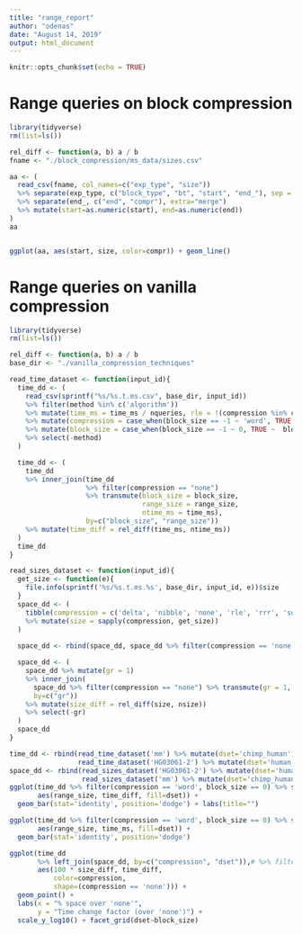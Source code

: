 ```yaml
---
title: "range_report"
author: "odenas"
date: "August 14, 2019"
output: html_document
---
```


```r
knitr::opts_chunk$set(echo = TRUE)
```


# Range queries on block compression 
```r
library(tidyverse)
rm(list=ls())

rel_diff <- function(a, b) a / b
fname <- "./block_compression/ms_data/sizes.csv"

aa <- (
  read_csv(fname, col_names=c("exp_type", "size"))
  %>% separate(exp_type, c("block_type", "bt", "start", "end_"), sep = "_")
  %>% separate(end_, c("end", "compr"), extra="merge")
  %>% mutate(start=as.numeric(start), end=as.numeric(end))
)
aa


ggplot(aa, aes(start, size, color=compr)) + geom_line()

```

# Range queries on vanilla compression 
```r
library(tidyverse)
rm(list=ls())

rel_diff <- function(a, b) a / b
base_dir <- "./vanilla_compression_techniques"

read_time_dataset <- function(input_id){
  time_dd <- (
    read_csv(sprintf("%s/%s.t.ms.csv", base_dir, input_id))
    %>% filter(method %in% c('algorithm'))
    %>% mutate(time_ms = time_ms / nqueries, rle = !(compression %in% c("none", "rrr")))
    %>% mutate(compression = case_when(block_size == -1 ~ 'word', TRUE ~  compression))
    %>% mutate(block_size = case_when(block_size == -1 ~ 0, TRUE ~  block_size))
    %>% select(-method)
  )

  time_dd <- (
    time_dd 
    %>% inner_join(time_dd
                   %>% filter(compression == "none")
                   %>% transmute(block_size = block_size,
                                 range_size = range_size,
                                 ntime_ms = time_ms),
                   by=c("block_size", "range_size"))
    %>% mutate(time_diff = rel_diff(time_ms, ntime_ms))
  )
  time_dd
}

read_sizes_dataset <- function(input_id){
  get_size <- function(e){
    file.info(sprintf('%s/%s.t.ms.%s', base_dir, input_id, e))$size
  }
  space_dd <- (
    tibble(compression = c('delta', 'nibble', 'none', 'rle', 'rrr', 'succint'))
    %>% mutate(size = sapply(compression, get_size))
  )
  
  space_dd <- rbind(space_dd, space_dd %>% filter(compression == 'none') %>% mutate(compression = 'word'))

  space_dd <- (
    space_dd %>% mutate(gr = 1)
    %>% inner_join(
      space_dd %>% filter(compression == "none") %>% transmute(gr = 1, nsize=size),
      by=c("gr"))
    %>% mutate(size_diff = rel_diff(size, nsize))
    %>% select(-gr)
  )
  space_dd  
}

time_dd <- rbind(read_time_dataset('mm') %>% mutate(dset='chimp_human'),
                 read_time_dataset('HG03061-2') %>% mutate(dset='human_human'))
space_dd <- rbind(read_sizes_dataset('HG03061-2') %>% mutate(dset='human_human'),
                  read_sizes_dataset('mm') %>% mutate(dset='chimp_human'))
ggplot(time_dd %>% filter(compression == 'word', block_size == 0) %>% select(-block_size),
       aes(range_size, time_diff, fill=dset)) +
  geom_bar(stat='identity', position='dodge') + labs(title="")

ggplot(time_dd %>% filter(compression == 'word', block_size == 0) %>% select(-block_size),
       aes(range_size, time_ms, fill=dset)) +
  geom_bar(stat='identity', position='dodge')

ggplot(time_dd
       %>% left_join(space_dd, by=c("compression", "dset")),# %>% filter(),
       aes(100 * size_diff, time_diff,
           color=compression,
           shape=(compression == 'none'))) +
  geom_point() +
  labs(x = "% space over 'none'",
       y = "Time change factor (over 'none')") +
  scale_y_log10() + facet_grid(dset~block_size)
```


